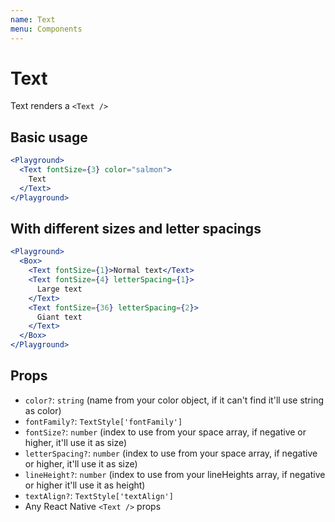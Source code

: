 ```yaml
---
name: Text
menu: Components
---
```




# Text

Text renders a `<Text />`

## Basic usage

```jsx
<Playground>
  <Text fontSize={3} color="salmon">
    Text
  </Text>
</Playground>
```

## With different sizes and letter spacings

```jsx
<Playground>
  <Box>
    <Text fontSize={1}>Normal text</Text>
    <Text fontSize={4} letterSpacing={1}>
      Large text
    </Text>
    <Text fontSize={36} letterSpacing={2}>
      Giant text
    </Text>
  </Box>
</Playground>
```

## Props

- `color?`: `string` (name from your color object, if it can't find it'll use string as color)
- `fontFamily?`: `TextStyle['fontFamily']`
- `fontSize?`: `number` (index to use from your space array, if negative or higher, it'll use it as size)
- `letterSpacing?`: `number` (index to use from your space array, if negative or higher, it'll use it as size)
- `lineHeight?`: `number` (index to use from your lineHeights array, if negative or higher it'll use it as height)
- `textAlign?`: `TextStyle['textAlign']`
- Any React Native `<Text />` props
